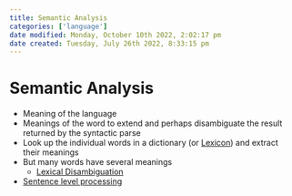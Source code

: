 ```yaml
---
title: Semantic Analysis
categories: ['language']
date modified: Monday, October 10th 2022, 2:02:17 pm
date created: Tuesday, July 26th 2022, 8:33:15 pm
---
```


# Semantic Analysis
- Meaning of the language
- Meanings of the word to extend and perhaps disambiguate the result returned by the syntactic parse
- Look up the individual words in a dictionary (or [Lexicon](Lexicon.qmd)) and extract their meanings
- But many words have several meanings
	- [Lexical Disambiguation](Lexical%20Disambiguation.qmd)
- [Sentence level processing](Sentence%20level%20processing.qmd)



